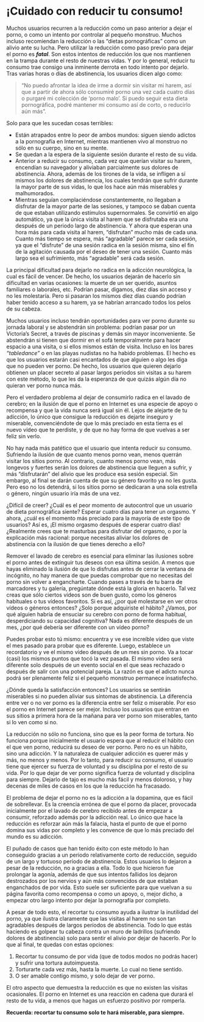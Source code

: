 # ¡Cuidado con reducir tu consumo! {#cuidado-con-reducir-tu-consumo}

Muchos usuarios recurren a la reducción como un paso anterior a dejar el porno, o como un intento por controlar al pequeño monstruo. Muchos incluso recomiendan la reducción o las "dietas pornográficas" como un alivio ante su lucha. Pero utilizar la reducción como paso previo para dejar el porno es _**fatal**_. Son estos intentos de reducción los que nos mantienen en la trampa durante el resto de nuestras vidas. Y por lo general, reducir tu consumo trae consigo una inminente derrota en todo intento por dejarlo. Tras varias horas o días de abstinencia, los usuarios dicen algo como:

> "No puedo afrontar la idea de irme a dormir sin visitar mi harem, así que a partir de ahora sólo consumiré porno una vez cada cuatro días o purgaré mi colección de 'porno malo'. Si puedo seguir esta dieta pornográfica, podré mantener mi consumo así de corto, o reducirlo aún más".

Solo para que les sucedan cosas terribles:

* Están atrapados entre lo peor de ambos mundos: siguen siendo adictos a la pornografía en Internet, mientras mantienen vivo al monstruo no sólo en su cuerpo, sino en su mente.
* Se quedan a la espera de la siguiente sesión durante el resto de su vida.
* Anterior a reducir su consumo, cada vez que querían visitar su harem, encendían su navegador y aliviaban parcialmente sus dolores de abstinencia. Ahora, además de los tirones de la vida, se infligen a sí mismos los dolores de abstinencia, los cuales tendrán que sufrir durante la mayor parte de sus vidas, lo que los hace aún más miserables y malhumorados.
* Mientras seguían complaciéndose constantemente, no llegaban a disfrutar de la mayor parte de las sesiones, y tampoco se daban cuenta de que estaban utilizando estímulos supernormales. Se convirtió en algo automático, ya que la única visita al harem que se disfrutaba era una después de un periodo largo de abstinencia. Y ahora que esperan una hora más para cada visita al harem, "disfrutan" mucho más de cada una. Cuanto más tiempo se espera, más "agradable" parece ser cada sesión, ya que el "disfrute" de una sesión radica en la sesión misma, sino el fin de la agitación causada por el deseo de tener una sesión. Cuanto más largo sea el sufrimiento, más "agradable" será cada sesión.

La principal dificultad para dejarlo no radica en la adicción neurológica, la cual es fácil de vencer. De hecho, los usuarios dejarán de hacerlo sin dificultad en varias ocasiones: la muerte de un ser querido, asuntos familiares o laborales, etc. Podrían pasar, digamos, diez días sin acceso y no les molestaría. Pero si pasaran los mismos diez días cuando podrían haber tenido acceso a su harem, ya se habrían arrancado todos los pelos de su cabeza.

Muchos usuarios incluso tendrán oportunidades para ver porno durante su jornada laboral y se abstendrán sin problema: podrían pasar por un Victoria's Secret, a través de piscinas y demás sin mayor inconveniente. Se abstendrán si tienen que dormir en el sofá temporalmente para hacer espacio a una visita, o si ellos mismos están de visita. Incluso en los bares _“tabledance”_ o en las playas nudistas no ha habido problemas. El hecho es que los usuarios estarán casi encantados de que alguien o algo les diga que no pueden ver porno. De hecho, los usuarios que quieren dejarlo obtienen un placer secreto al pasar largos periodos sin visitas a su harem con este método, lo que les da la esperanza de que quizás algún día no quieran ver porno nunca más.

Pero el verdadero problema al dejar de consumirlo radica en el lavado de cerebro; en la ilusión de que el porno en Internet es una especie de apoyo o recompensa y que la vida nunca será igual sin él. Lejos de alejarte de tu adicción, lo único que consigue la reducción es dejarte inseguro y miserable, convenciéndote de que lo más preciado en esta tierra es el nuevo vídeo que te perdiste, y de que no hay forma de que vuelvas a ser feliz sin verlo.

No hay nada más patético que el usuario que intenta reducir su consumo. Sufriendo la ilusión de que cuanto menos porno vean, menos querrán visitar los sitios porno. Al contrario, cuanto menos porno vean, más longevos y fuertes serán los dolores de abstinencia que lleguen a sufrir, y más "disfrutarán" del alivio que les produce esa sesión especial. Sin embargo, al final se darán cuenta de que su género favorito ya no les gusta. Pero eso no los detendrá, si los sitios porno se dedicaran a una sola estrella o género, ningún usuario iría más de una vez.

¿Difícil de creer? ¿Cuál es el peor momento de autocontrol que un usuario de dieta pornográfica siente? Esperar cuatro días para tener un orgasmo. Y ahora, ¿cuál es el momento más preciado para la mayoría de este tipo de usuarios? Así es, ¡El mismo orgasmo después de esperar cuatro días! ¿Realmente crees que te masturbas para disfrutar del orgasmo, o por la explicación más racional: porque necesitas aliviar los dolores de abstinencia con la ilusión de que tienes derecho a ello?

Remover el lavado de cerebro es esencial para eliminar las ilusiones sobre el porno antes de extinguir tus deseos con esa última sesión. A menos que hayas eliminado la ilusión de que lo disfrutas antes de cerrar la ventana de incógnito, no hay manera de que puedas comprobar que no necesitas del porno sin volver a engancharte. Cuando pases a través de tu barra de marcadores y tu galería, pregúntate dónde está la gloria en hacerlo. Tal vez creas que sólo ciertos vídeos son de buen gusto, como los géneros habituales o tus vídeos favoritos. Si es así, ¿por qué molestarse en ver otros vídeos o géneros entonces? ¿Solo porque adquiriste el hábito? ¿Vamos, por qué alguien habría de ensuciar su cerebro con porno de forma habitual, desperdiciando su capacidad cognitiva? Nada es diferente después de un mes, ¿por qué debería ser diferente con un vídeo porno?

Puedes probar esto tú mismo: encuentra y ve ese increíble vídeo que viste el mes pasado para probar que es diferente. Luego, establece un recordatorio y ve el mismo vídeo después de un mes sin porno. Va a tocar (casi) los mismos puntos que tocó la vez pasada. El mismo video será diferente solo después de un evento social en el que seas rechazado o después de salir con una potencial pareja. La razón es que el adicto nunca podrá ser plenamente feliz si el pequeño monstruo permanece insatisfecho.

¿Dónde queda la satisfacción entonces? Los usuarios se sentirán miserables si no pueden aliviar sus síntomas de abstinencia. La diferencia entre ver o no ver porno es la diferencia entre ser feliz o miserable. Por eso el porno en Internet parece ser mejor. Incluso los usuarios que entran en sus sitios a primera hora de la mañana para ver porno son miserables, tanto si lo ven como si no.

La reducción no sólo no funciona, sino que es la peor forma de tortura. No funciona porque inicialmente el usuario espera que al reducir el hábito con el que ven porno, reducirá su deseo de ver porno. Pero no es un hábito, sino una adicción. Y la naturaleza de cualquier adicción es querer más y más, no menos y menos. Por lo tanto, para reducir su consumo, el usuario tiene que ejercer su fuerza de voluntad y su disciplina por el resto de su vida. Por lo que dejar de ver porno significa fuerza de voluntad y disciplina para siempre. Dejarlo de tajo es mucho más fácil y menos doloroso, y hay decenas de miles de casos en los que la reducción ha fracasado.

El problema de dejar el porno no es la adicción a la dopamina, que es fácil de sobrellevar. Es la creencia errónea de que el porno da placer, provocada inicialmente por el lavado de cerebro recibido antes de empezar a consumir, reforzado además por la adicción real. Lo único que hace la reducción es reforzar aún más la falacia, hasta el punto de que el porno domina sus vidas por completo y les convence de que lo más preciado del mundo es su adicción.

El puñado de casos que han tenido éxito con este método lo han conseguido gracias a un periodo relativamente corto de reducción, seguido de un largo y tortuoso período de abstinencia. Estos usuarios lo dejaron a pesar de la reducción, no a gracias a ella. Todo lo que hicieron fue prolongar la agonía, además de que sus intentos fallidos los dejaron destrozados por los nervios y aún más convencidos de que estaban enganchados de por vida. Esto suele ser suficiente para que vuelvan a su página favorita como recompensa o como un apoyo, o, mejor dicho, a empezar otro largo intento por dejar la pornografía por completo.

A pesar de todo esto, el recortar tu consumo ayuda a ilustrar la inutilidad del porno, ya que ilustra claramente que las visitas al harem no son tan agradables después de largos períodos de abstinencia. Todo lo que estás haciendo es golpear tu cabeza contra un muro de ladrillos (sufriendo dolores de abstinencia) solo para sentir el alivio por dejar de hacerlo. Por lo que al final, te quedas con estas opciones:

1. Recortar tu consumo de por vida (que de todos modos no podrás hacer) y sufrir una tortura autoimpuesta.
2. Torturarte cada vez más, hasta la muerte. Lo cual no tiene sentido.
3. O ser amable contigo mismo, y solo dejar de ver porno.

El otro aspecto que demuestra la reducción es que no existen las visitas ocasionales. El porno en Internet es una reacción en cadena que durará el resto de tu vida, a menos que hagas un esfuerzo positivo por romperla.

**Recuerda: recortar tu consumo solo te hará miserable, para siempre.**

